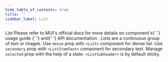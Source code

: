 ```yaml
---
hide_table_of_contents: true
title: ''
sidebar_label: List
---
```




<Grid container spacing={6}>
  <Grid item xs={12}>
    <Typography variant='h5'>List</Typography>
    <Typography variant='body2'>
      Please refer to MUI&#39;s official docs for more details on component&#39;s{' '}
      <Link href='https://mui.com/material-ui/react-list/' target='_blank' rel='noopener noreferrer' className='no-underline'>
        usage guide
      </Link>{' '}
      and{' '}
      <Link href='https://mui.com/material-ui/react-list/#api' target='_blank' rel='noopener noreferrer' className='no-underline'>
        API documentation
      </Link>
      .
    </Typography>
  </Grid>
  <Grid item xs={12} md={6}>
    <CardSnippet
      title='Basic List'
      code={SourceCodeListBasic}
    >
      <Typography className='mbe-4'>
        Lists are a continuous group of text or images.
      </Typography>
      <ListBasic />
    </CardSnippet>
  </Grid>
  <Grid item xs={12} md={6}>
    <CardSnippet
      title='Nested List'
      code={SourceCodeListNested}
    >
      <ListNested />
    </CardSnippet>
  </Grid>
  <Grid item xs={12} md={6}>
    <CardSnippet
      title='Dense List'
      code={SourceCodeListDense}
    >
      <Typography className='mbe-4'>
        Use <code>dense</code> prop with <code>&lt;List&gt;</code> component for dense list.
      </Typography>
      <ListDense />
    </CardSnippet>
  </Grid>
  <Grid item xs={12} md={6}>
    <CardSnippet
      title='List with Secondary Text'
      code={SourceCodeListSecondary}
    >
      <Typography className='mbe-4'>
        Use <code>secondary</code> prop with <code>&lt;ListItemText&gt;</code> component for secondary text.
      </Typography>
      <ListSecondary />
    </CardSnippet>
  </Grid>
  <Grid item xs={12} md={6}>
    <CardSnippet
      title='Selected List Item'
      code={SourceCodeListItemSelected}
    >
      <Typography className='mbe-4'>
        Manage <code>selected</code> prop with the help of a state.
      </Typography>
      <ListItemSelected />
    </CardSnippet>
  </Grid>
  <Grid item xs={12} md={6}>
    <CardSnippet
      title='List with Checkbox'
      code={SourceCodeListWithCheckbox}
    >
      <ListWithCheckbox />
    </CardSnippet>
  </Grid>
  <Grid item xs={12} md={6}>
    <CardSnippet
      title='List with Switch'
      code={SourceCodeListWithSwitch}
    >
      <ListWithSwitch />
    </CardSnippet>
  </Grid>
  <Grid item xs={12} md={6}>
    <CardSnippet
      title='Sticky Subheader'
      code={SourceCodeListStickySubheader}
    >
      <Typography className='mbe-4'>
        <code>&lt;ListSubheader&gt;</code> is by default sticky.
      </Typography>
      <ListStickySubheader />
    </CardSnippet>
  </Grid>
  <Grid item xs={12} md={6}>
    <CardSnippet
      title='Users List'
      code={SourceCodeListUsers}
    >
      <ListUsers />
    </CardSnippet>
  </Grid>
</Grid>